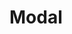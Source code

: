 
# Modal

<Props of={Modal} />

<Playground>
  <Modal
    className={['Counter__Modal', 'modal']}
    isActive
    i18n={{}}
    hasFooter
  />
</Playground>
